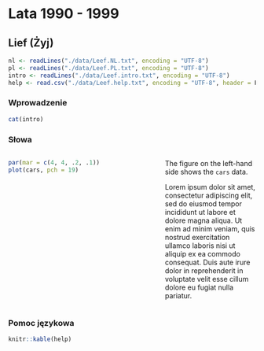 # Lata 1990 - 1999


## Lief (Żyj) 

```r
nl <- readLines("./data/Leef.NL.txt", encoding = "UTF-8")
pl <- readLines("./data/Leef.PL.txt", encoding = "UTF-8")
intro <- readLines("./data/Leef.intro.txt", encoding = "UTF-8")
help <- read.csv("./data/Leef.help.txt", encoding = "UTF-8", header = F)
```

### Wprowadzenie

```r
cat(intro)
```

### Słowa

<!-- :::::: {.columns} -->

<!-- ::: {.column width="48%" data-latex="{2.64in}"} -->

<!-- ```{r, echo=FALSE, results = "asis"} -->
<!--  for(i in c(1:length(nl))){ -->
<!--    line <- paste0(nl[i], "  \n")  -->
<!--    cat(line) -->
<!--     } -->
<!-- ``` -->
<!-- ::: -->

<!-- ::: {.column width="4%" data-latex="{0.22in}"} -->
<!-- \  -->
<!-- <!-- an empty Div (with a white space), serving as -->
<!-- a column separator -->

<!-- ::: -->

<!-- ::: {.column width="48%" data-latex="{2.64in}"} -->

<!-- ```{r, echo=FALSE, results = "asis"} -->
<!--  for(i in c(1:length(pl))){ -->
<!--    line <- paste0(pl[i], "  \n")  -->
<!--    cat(line) -->
<!--  } -->
<!-- ``` -->

<!-- ::: -->

<!-- :::::: -->



:::::: {.columns}

::: {.column width="55%" data-latex="{0.55\textwidth}"}
```r
par(mar = c(4, 4, .2, .1))
plot(cars, pch = 19)
```
:::

::: {.column width="5%" data-latex="{0.05\textwidth}"}
\ 
<!-- an empty Div (with a white space), serving as
a column separator -->
:::

::: {.column width="40%" data-latex="{0.4\textwidth}"}
The figure on the left-hand side shows the `cars` data.

Lorem ipsum dolor sit amet, consectetur adipiscing elit, sed do
eiusmod tempor incididunt ut labore et dolore magna aliqua. Ut
enim ad minim veniam, quis nostrud exercitation ullamco laboris
nisi ut aliquip ex ea commodo consequat. Duis aute irure dolor
in reprehenderit in voluptate velit esse cillum dolore eu fugiat
nulla pariatur.
:::
::::::


### Pomoc językowa

```r
knitr::kable(help)
```

